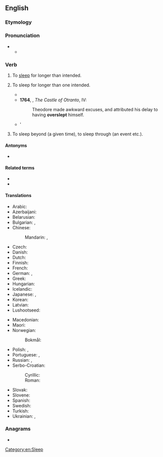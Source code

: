 ==English==

===Etymology===
{{prefix|en|over|sleep}}

===Pronunciation===
* {{IPA|en|/ˈəʊvəɹˌsliːp/}}
** {{audio|en|LL-Q1860 (eng)-Vealhurl-oversleep.wav|Audio (Southern England)}}

===Verb===
{{en-verb|oversleeps|oversleeping|overslept}}

# {{lb|en|intransitive}} To [[sleep]] for longer than intended. {{defdate|from 14th c.}}
#:{{ux|en|I '''overslept''' and was late for school.}}
# {{lb|en|reflexive|now|rare}} To sleep for longer than one intended. {{defdate|from 15th c.}}
#* {{RQ:Richardson Clarissa|letter=81|text=A]fter such a train of fatigue and restless nights, I had unhappily '''overslept''' myself […].}}
#*'''1764''', {{w|Horace Walpole}}, ''The Castle of Otranto'', IV:
#*:Theodore made awkward excuses, and attributed his delay to having '''overslept''' himself.
#*'{{RQ:Grahame Wind in the Willows|passage=The following morning, Toad, who had '''overslept''' himself as usual, came down to breakfast disgracefully late, [...].}}
# {{lb|en|transitive}} To sleep beyond (a given time), to sleep through (an event etc.). {{defdate|from 16th c.}}
#:{{ux|en|to '''oversleep''' one's usual hour of rising}}

====Antonyms====
* {{l|en|undersleep}}

====Related terms====
* {{l|en|sleep in}}<!-- aus., i would've thought everywhere -->
* {{l|en|sleep it out}}<!-- ireland, so i've just learned -->

====Translations====
{{trans-top|to sleep for longer than planned}}
* Arabic: {{t|ar|[[اِسْتَغْرَقَ]] [[فِي]] [[نوم|النَّوْم]]}}
* Azerbaijani: {{t|az|yatıb qalmaq}}
* Belarusian: {{t|be|праспа́ць|pf}}
* Bulgarian: {{t|bg|успи́вам се|impf}}, {{t|bg|успя́ се|pf}}
* Chinese:
*: Mandarin: {{t+|cmn|睡過頭}}, {{t+|cmn|睡过头|tr=shuìguòtóu}}
* Czech: {{t+|cs|zaspat|pf}}
* Danish: {{t|da|sove over sig}}
* Dutch: {{t+|nl|verslapen|alt=zich verslapen}}
* Finnish: {{t+|fi|nukkua pommiin}}
* French: {{t|fr|[[trop]] [[dormir]]}}
* German: {{t+|de|verschlafen}}, {{t+|de|verpennen}}
* Greek: {{t+|el|παρακοιμάμαι}}
* Hungarian: {{t+|hu|elalszik}}
* Icelandic: {{t|is|sofa yfir sig}}
* Japanese: {{t+|ja|寝過ごす|tr=ねすごす, nesugosu}}, {{t+|ja|寝坊|alt=寝坊する|tr=ねぼうする, nebō suru}}
* Korean: {{t|ko|[[늦잠]][[-을]] [[자다]]}}
* Latvian: {{t|lv|aizgulēties}}
* Lushootseed: {{t|lut|ʔitutdubut}}
{{trans-mid}}
* Macedonian: {{t|mk|се успие|pf}}
* Maori: {{t|mi|moeroa}}
* Norwegian:
*: Bokmål: {{t+|nb|forsove|alt=forsove seg}}
* Polish: {{t+|pl|zasypiać|impf}}, {{t+|pl|zaspać|pf}}
* Portuguese: {{t|pt|[[dormir]] [[demais]]}}, {{t+|pt|adormecer}}
* Russian: {{t+|ru|просыпа́ть|impf}} {{qualifier|usually perfective only}}, {{t+|ru|проспа́ть|pf}}
* Serbo-Croatian:
*: Cyrillic: {{t|sh|преспа́вати|pf}}
*: Roman: {{t+|sh|prespávati|pf}}
* Slovak: {{t|sk|zaspať|pf}}
* Slovene: {{t|sl|prespati|pf}}
* Spanish: {{t|es|quedarse dormido}}
* Swedish: {{t+|sv|försova|alt=försova sig}}
* Turkish: {{t+|tr|uyuyakalmak}}
* Ukrainian: {{t|uk|просипа́ти|impf}} {{qualifier|usually perfective only}}, {{t|uk|проспа́ти|pf}}
{{trans-bottom}}

===Anagrams===
* {{anagrams|en|a=eeeloprsv|overpeels|sleep over|sleepover}}

[[Category:en:Sleep]]